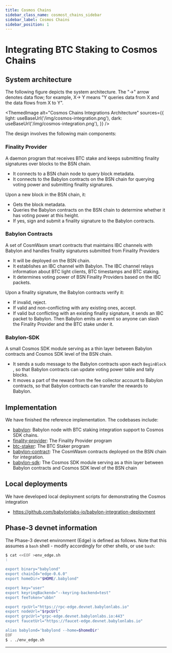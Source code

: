```yaml
---
title: Cosmos Chains
sidebar_class_name: cosmost_chains_sidebar
sidebar_label: Cosmos Chains
sidebar_position: 1
---
```



# Integrating BTC Staking to Cosmos Chains

## System architecture

The following figure depicts the system architecture. The "→" arrow denotes data flow;
for example, X→ Y means "Y queries data from X and the data flows from X to Y".

<ThemedImage
  alt="Cosmos Chains Integrations Architecture"
  sources={{
    light: useBaseUrl('/img/cosmos-integration.png'),
    dark: useBaseUrl('/img/cosmos-integration.png'),
  }}
/>
<br />

The design involves the following main components:

### Finality Provider

A daemon program that receives BTC stake and keeps submitting finality signatures over blocks to the BSN chain.
  - It connects to a BSN chain node to query block metadata.
  - It connects to the Babylon contracts on the BSN chain for querying voting
power and submitting finality signatures.

Upon a new block in the BSN chain, it:

  - Gets the block metadata.
  - Queries the Babylon contracts on the BSN chain to determine whether it has
voting power at this height.
  - If yes, sign and submit a finality signature to the Babylon contracts.

### Babylon Contracts

A set of CosmWasm smart contracts that maintains IBC channels with Babylon and handles finality signatures submitted from Finality Providers
  - It will be deployed on the BSN chain.
  - It establishes an IBC channel with Babylon. The IBC channel relays information
about BTC light clients, BTC timestamps and BTC staking.
  - It determines voting power of BSN Finality Providers based on the IBC packets.

Upon a finality signature, the Babylon contracts verify it:

  - If invalid, reject.
  - If valid and non-conflicting with any existing ones, accept.
  - If valid but conflicting with an existing finality signature, it sends an IBC
packet to Babylon. Then Babylon emits an event so anyone can slash the Finality
Provider and the BTC stake under it.

### Babylon-SDK

A small Cosmos SDK module serving as a thin layer between Babylon contracts and Cosmos SDK level of the BSN chain.
  - It sends a sudo message to the Babylon contracts upon each `BeginBlock` , so that
Babylon contracts can update voting power table and tally blocks.
  - It moves a part of the reward from the fee collector account to Babylon contracts,
so that Babylon contracts can transfer the rewards to Babylon.

## Implementation

We have finished the reference implementation. The codebases include:

- [babylon](https://github.com/babylonlabs-io/babylon/):
Babylon node with BTC staking integration support to Cosmos SDK chains.
- [finality-provider](https://github.com/babylonlabs-io/finality-provider/tree/base/consumer-chain-support):
The Finality Provider program
- [btc-staker](https://github.com/babylonlabs-io/btc-staker/tree/base/consumer-chain-support):
The BTC Staker program
- [babylon-contract](https://github.com/babylonlabs-io/babylon-contract): The CosmWasm
contracts deployed on the BSN chain for integration.
- [babylon-sdk](https://github.com/babylonlabs-io/babylon-sdk): The Cosmos SDK module
serving as a thin layer between Babylon contracts and Cosmos SDK level of the BSN
chain

## Local deployments

We have developed local deployment scripts for demonstrating the Cosmos integration

- https://github.com/babylonlabs-io/babylon-integration-deployment

## Phase-3 devnet information

The Phase-3 devnet environment (Edge) is defined as follows. Note that this assumes a `bash` shell - modify accordingly for other shells, or use `bash`:

```bash
$ cat <<EOF >env_edge.sh
:

export binary="babylond"
export chainId="edge-0.6.0"
export homeDir="$HOME/.babylond"

export key="user"
export keyringBackend="--keyring-backend=test"
export feeToken="ubbn"

export rpcUrl="https://rpc-edge.devnet.babylonlabs.io"
export nodeUrl="$rpcUrl"
export grpcUrl="grpc-edge.devnet.babylonlabs.io:443"
export faucetUrl="https://faucet-edge.devnet.babylonlabs.io"

alias babylond='babylond --home=$homeDir'
EOF
$ . ./env_edge.sh
```

---

